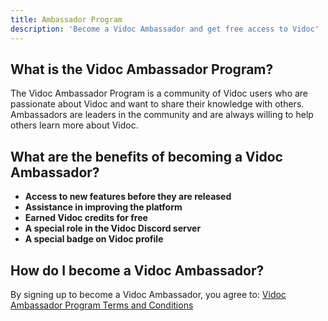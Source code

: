 ```yaml
---
title: Ambassador Program
description: 'Become a Vidoc Ambassador and get free access to Vidoc'
---
```


## What is the Vidoc Ambassador Program?

The Vidoc Ambassador Program is a community of Vidoc users who are passionate about Vidoc and want to share their knowledge with others. Ambassadors are leaders in the community and are always willing to help others learn more about Vidoc.

## What are the benefits of becoming a Vidoc Ambassador?

- **Access to new features before they are released**
- **Assistance in improving the platform**
- **Earned Vidoc credits for free**
- **A special role in the Vidoc Discord server**
- **A special badge on Vidoc profile**


## How do I become a Vidoc Ambassador?

By signing up to become a Vidoc Ambassador, you agree to: [Vidoc Ambassador Program Terms and Conditions](/ambassador-terms)

<iframe
  width="100%"
  height="715"
  srcdoc='<div data-tf-live="01HN0DWPT9ZQR9AEJCH2RH3SWH"></div><script src="//embed.typeform.com/next/embed.js"></script>'
  frameBorder="0"
  allowFullScreen
></iframe>